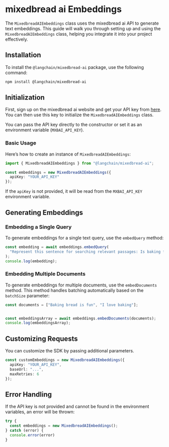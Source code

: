 # mixedbread ai Embeddings

The `MixedbreadAIEmbeddings` class uses the mixedbread ai API to generate text embeddings. This guide will walk you through setting up and using the `MixedbreadAIEmbeddings` class, helping you integrate it into your project effectively.

## Installation

To install the `@langchain/mixedbread-ai` package, use the following command:


<IntegrationInstallTooltip></IntegrationInstallTooltip>

```bash npm2yarn
npm install @langchain/mixedbread-ai
```

## Initialization

First, sign up on the mixedbread ai website and get your API key from [here](https://mixedbread.ai/). You can then use this key to initialize the `MixedbreadAIEmbeddings` class.

You can pass the API key directly to the constructor or set it as an environment variable (`MXBAI_API_KEY`).

### Basic Usage

Here’s how to create an instance of `MixedbreadAIEmbeddings`:

```typescript
import { MixedbreadAIEmbeddings } from "@langchain/mixedbread-ai";

const embeddings = new MixedbreadAIEmbeddings({
  apiKey: "YOUR_API_KEY"
});
```

If the `apiKey` is not provided, it will be read from the `MXBAI_API_KEY` environment variable.

## Generating Embeddings

### Embedding a Single Query

To generate embeddings for a single text query, use the `embedQuery` method:

```typescript
const embedding = await embeddings.embedQuery(
  "Represent this sentence for searching relevant passages: Is baking fun?"
);
console.log(embedding);
```

### Embedding Multiple Documents

To generate embeddings for multiple documents, use the `embedDocuments` method. This method handles batching automatically based on the `batchSize` parameter:

```typescript
const documents = ["Baking bread is fun", "I love baking"];


const embeddingsArray = await embeddings.embedDocuments(documents);
console.log(embeddingsArray);
```

## Customizing Requests

You can customize the SDK by passing additional parameters.

```typescript
const customEmbeddings = new MixedbreadAIEmbeddings({
  apiKey: "YOUR_API_KEY",
  baseUrl: "...",
  maxRetries: 6
});
```

## Error Handling

If the API key is not provided and cannot be found in the environment variables, an error will be thrown:

```typescript
try {
  const embeddings = new MixedbreadAIEmbeddings();
} catch (error) {
  console.error(error)
}
```